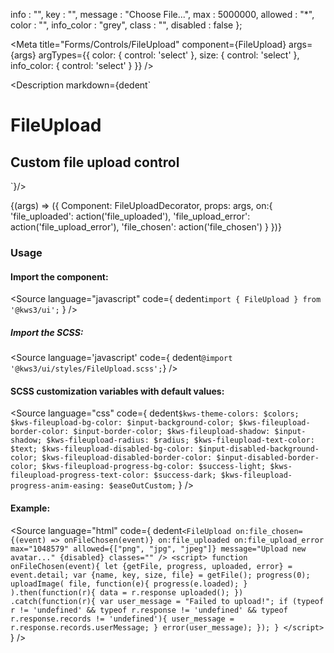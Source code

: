 
  info : "",
  key : "",
  message : "Choose File...",
  max : 5000000,
  allowed : "*",
  color : "",
  info_color : "grey",
  class : "",
  disabled : false
};

<Meta
  title="Forms/Controls/FileUpload"
  component={FileUpload}
  args={args}
  argTypes={{
    color: {
      control: 'select'
    },
    size: {
      control: 'select'
    },
    info_color: {
      control: 'select'
    }
  }}
/>

<Description markdown={dedent`
# FileUpload
## Custom file upload control
`}/>

<Canvas>
  <Story
  name="FileUpload"
  args={args}
  >
  {(args) => ({
    Component: FileUploadDecorator,
    props: args,
    on:{
      'file_uploaded': action('file_uploaded'),
      'file_upload_error': action('file_upload_error'),
      'file_chosen': action('file_chosen')
    }
  })}
  </Story>
</Canvas>

<ArgsTable story="FileUpload" />

### Usage
#### Import the component:
<Source
  language="javascript"
  code={
    dedent`import { FileUpload } from '@kws3/ui';`
  }
/>

##### Import the SCSS:
<Source
  language='javascript'
  code={ dedent`@import '@kws3/ui/styles/FileUpload.scss';`}
/>

#### SCSS customization variables with default values:
<Source
  language="css"
  code={
    dedent`
      $kws-theme-colors: $colors;
      $kws-fileupload-bg-color: $input-background-color;
      $kws-fileupload-border-color: $input-border-color;
      $kws-fileupload-shadow: $input-shadow;
      $kws-fileupload-radius: $radius;
      $kws-fileupload-text-color: $text;
      $kws-fileupload-disabled-bg-color: $input-disabled-background-color;
      $kws-fileupload-disabled-border-color: $input-disabled-border-color;
      $kws-fileupload-progress-bg-color: $success-light;
      $kws-fileupload-progress-text-color: $success-dark;
      $kws-fileupload-progress-anim-easing: $easeOutCustom;
    `
  }
/>

#### Example:
<Source
  language="html"
  code={
    dedent`
    <FileUpload
      on:file_chosen={(event) => onFileChosen(event)}
      on:file_uploaded
      on:file_upload_error
      max="1048579"
      allowed={["png", "jpg", "jpeg"]}
      message="Upload new avatar..."
      {disabled}
      classes="" />
    <script>
      function onFileChosen(event){
        let {getFile, progress, uploaded, error} = event.detail;
        var {name, key, size, file} = getFile();
        progress(0);
        uploadImage(
          file,
          function(e){
            progress(e.loaded);
          }
        ).then(function(r){
          data = r.response
          uploaded();
        })
        .catch(function(r){
          var user_message = "Failed to upload!";
          if (typeof r != 'undefined' && typeof r.response != 'undefined' && typeof r.response.records != 'undefined'){
              user_message = r.response.records.userMessage;
          }
          error(user_message);
        });
      }
    </script>
  `
  }
/>
